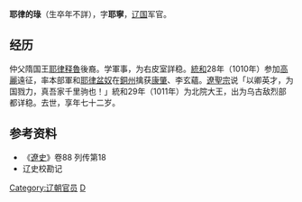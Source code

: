 '''耶律的琭'''（生卒年不詳），字'''耶寧'''，[[辽国|辽国]]军官。
== 经历 ==
仲父隋国王[[耶律释魯|耶律释魯]]後裔。学軍事，为右皮室詳稳。[[統和|統和]]28年（1010年）参加[[高麗|高麗]]遠征，率本部軍和[[耶律盆奴|耶律盆奴]]在[[銅州|銅州]]擒获[[康肇|康肇]]、李玄蘊。[[遼聖宗|遼聖宗]]说「以卿英才，为国戮力，真吾家千里驹也！」統和29年（1011年）为北院大王，出为乌古敌烈部都详稳。去世，享年七十二岁。
== 参考资料 ==
*《[[遼史|遼史]]》卷88 列传第18
*辽史校勘记
{{DEFAULTSORT:Yelu耶律}}
[[Category:辽朝官员|Category:辽朝官员]]
[[Category:耶律氏|D]]